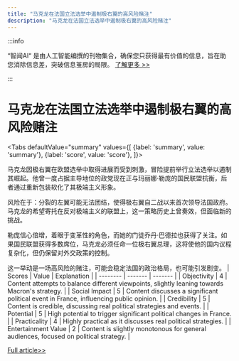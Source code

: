 ```yaml
---
title: "马克龙在法国立法选举中遏制极右翼的高风险赌注"
description: "马克龙在法国立法选举中遏制极右翼的高风险赌注"
---
```



:::info

“智闻AI“ 是由人工智能编撰的刊物集合，确保您只获得最有价值的信息，旨在助您消除信息差，突破信息茧房的局限。  [了解更多 >>](/)

:::

# 马克龙在法国立法选举中遏制极右翼的高风险赌注


<Tabs
	defaultValue="summary"
	values={[
	{label: 'summary', value: 'summary'},
	{label: 'score', value: 'score'},
]}>
<TabItem value="summary">


马克龙因极右翼在欧盟选举中取得进展而受到刺激，冒险提前举行立法选举以遏制其崛起。他曾一度占据主导地位的政党现在正与玛丽娜·勒庞的国民联盟抗衡，后者通过重新包装软化了其极端主义形象。

风险在于：分裂的左翼可能无法团结，使得极右翼自二战以来首次领导法国政府。马克龙的希望寄托在反对极端主义的联盟上，这一策略历史上曾奏效，但面临新的挑战。

勒庞信心倍增，着眼于变革性的角色，而她的门徒乔丹·巴德拉也获得了关注。如果国民联盟获得多数席位，马克龙必须任命一位极右翼总理，这将使他的国内议程复杂化，但仍保留对外交政策的控制。

这一举动是一场高风险的赌注，可能会稳定法国的政治格局，也可能引发剧变。
</TabItem>
<TabItem value="score">
	| Scores     | Value   | Explanation |
	| -------- | ------- | ------- |
	| Objectivity  | 4    | Content attempts to balance different viewpoints, slightly leaning towards Macron's strategy.    |
	| Social Impact | 5     | Content discusses a significant political event in France, influencing public opinion.    |
	| Credibility    | 5    | Content is credible, discussing real political strategies and events.    |
	| Potential    | 5    | High potential to trigger significant political changes in France.    |
	| Practicality    | 4    | Highly practical as it discusses real political strategies.    |
	| Entertainment Value    | 2    | Content is slightly monotonous for general audiences, focused on political strategy.    |
</TabItem>
</Tabs>

[Full article>>](https://apnews.com/article/macron-snap-election-france-eu-le-pen-459e4f6e48c39611b37d90474beeab71)
